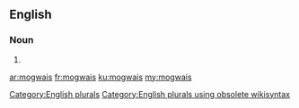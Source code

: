 ==English==

===Noun===
{{head|en}}

# {{plural of|mogwai}}

[[Category:English plurals]][[Category:English plurals using obsolete wikisyntax]]

[[ar:mogwais]]
[[fr:mogwais]]
[[ku:mogwais]]
[[my:mogwais]]
